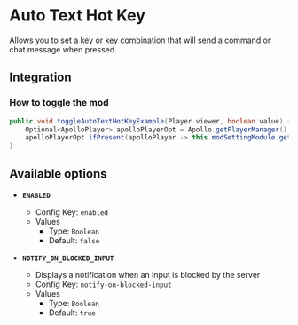 # Auto Text Hot Key

Allows you to set a key or key combination that will send a command or chat message when pressed.

## Integration

### How to toggle the mod

```java
public void toggleAutoTextHotKeyExample(Player viewer, boolean value) {
    Optional<ApolloPlayer> apolloPlayerOpt = Apollo.getPlayerManager().getPlayer(viewer.getUniqueId());
    apolloPlayerOpt.ifPresent(apolloPlayer -> this.modSettingModule.getOptions().set(apolloPlayer, ModAutoTextHotkey.ENABLED, value));
}
```

## Available options

- __`ENABLED`__
    - Config Key: `enabled`
    - Values
        - Type: `Boolean`
        - Default: `false`

- __`NOTIFY_ON_BLOCKED_INPUT`__
    - Displays a notification when an input is blocked by the server
    - Config Key: `notify-on-blocked-input`
    - Values
        - Type: `Boolean`
        - Default: `true`

